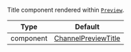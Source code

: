 Title component rendered within [`Preview`](../../../../ui-components/channel_preview_messenger.mdx).

| Type | Default |
| - | - |
| component | [ChannelPreviewTitle](../../../../ui-components/channel_preview_title.mdx) |